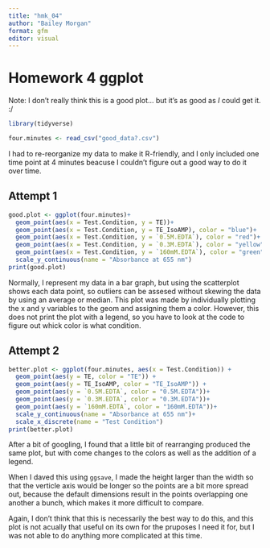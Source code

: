 ```yaml
---
title: "hmk_04"
author: "Bailey Morgan"
format: gfm
editor: visual
---
```


# Homework 4 ggplot

Note: I don't really think this is a good plot... but it's as good as *I* could get it. :/

```r
library(tidyverse)

four.minutes <- read_csv("good_data?.csv")
```

I had to re-reorganize my data to make it R-friendly, and I only included one time point at 4 minutes beacuse I couldn't figure out a good way to do it over time.

## Attempt 1
```r
good.plot <- ggplot(four.minutes)+
  geom_point(aes(x = Test.Condition, y = TE))+
  geom_point(aes(x = Test.Condition, y = TE_IsoAMP), color = "blue")+
  geom_point(aes(x = Test.Condition, y = `0.5M.EDTA`), color = "red")+
  geom_point(aes(x = Test.Condition, y = `0.3M.EDTA`), color = "yellow")+
  geom_point(aes(x = Test.Condition, y = `160mM.EDTA`), color = "green")+
  scale_y_continuous(name = "Absorbance at 655 nm")
print(good.plot)
```

Normally, I represent my data in a bar graph, but using the scatterplot shows each data point, so outliers can be assesed without skewing the data by using an average or median. This plot was made by individually plotting the x and y variables to the geom and assigning them a color. However, this does not print the plot with a legend, so you have to look at the code to figure out whick color is what condition.

## Attempt 2
```r
better.plot <- ggplot(four.minutes, aes(x = Test.Condition)) +
  geom_point(aes(y = TE, color = "TE")) +
  geom_point(aes(y = TE_IsoAMP, color = "TE_IsoAMP")) +
  geom_point(aes(y = `0.5M.EDTA`, color = "0.5M.EDTA"))+
  geom_point(aes(y = `0.3M.EDTA`, color = "0.3M.EDTA"))+
  geom_point(aes(y = `160mM.EDTA`, color = "160mM.EDTA"))+
  scale_y_continuous(name = "Absorbance at 655 nm")+
  scale_x_discrete(name = "Test Condition")
print(better.plot)
```
After a bit of googling, I found that a little bit of rearranging produced the same plot, but with come changes to the colors as well as the addition of a legend.

When I daved this using `ggsave`, I made the height larger than the width so that the verticle axis would be longer so the points are a bit more spread out, because the default dimensions result in the points overlapping one another a bunch, which makes it more difficult to compare.

Again, I don't think that this is necessarily the best way to do this, and this plot is not acually that useful on its own for the pruposes I need it for, but I was not able to do anything more complicated at this time.